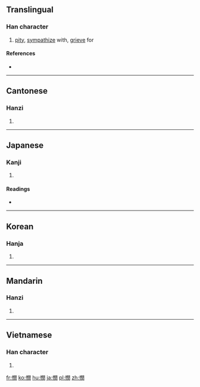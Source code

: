 {{also|悯}}
==Translingual==

===Han character===
{{Han char|rn=61|rad=心|as=12|sn=15|four=9702<sub>0</sub>|canj=心日弓大 (PANK)|ids=⿰[[忄]][[閔]]}}

# [[pity]], [[sympathize]] with, [[grieve]] for

====References====
* {{Han ref|kx=0403.320|dkj=11252|dj=0744.010|hdz=42357.040|uh=61AB|ud=25003|bh=BCA7|bd=48295}}

----

==Cantonese==

===Hanzi===
{{yue-hanzi|jyut=man5|y=man5|sim=悯}}

# {{defn|lang=yue|sort=心12}}

----

==Japanese==

===Kanji===
{{ja-kanji|grade=|rs=心12}}

# {{defn|lang=ja|sort=心12}}

====Readings====
* {{ja-readings|on=[[びん]] (bin), [[みん]] (min)|kun=[[あわれむ]] (awaremu), [[うれえる]] (ureeru)}}

----

==Korean==

===Hanja===
{{ko-hanja|hangeul=민|eumhun=|rv=min|mr=min|y=min}}

# {{defn|lang=ko|sort=心12}}

----

==Mandarin==

===Hanzi===
{{cmn-hanzi|sim=悯|pin=[[mǐn]] ([[min3]])|wg=min<sup>3</sup>}}

# {{defn|lang=cmn|sort=心12}}

----

==Vietnamese==

===Han character===
{{vi-hantu|[[mẫn]]|rs=心12}}

# {{defn|lang=vi|sort=心12}}

[[fr:憫]]
[[ko:憫]]
[[hu:憫]]
[[ja:憫]]
[[pl:憫]]
[[zh:憫]]